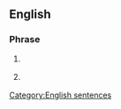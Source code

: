 ==English==
{{wikipedia}}

===Phrase===
{{en-phrase|[[I]] [[approve]] [[this]] [[message]]}}

# {{US|politics}} {{non-gloss definition|a phrase said by candidates for federal office to show their consent to comply with [[w:Stand By Your Ad provision|the elective law passed in 2002]].}}
# {{US|humorous}} {{non-gloss definition|a phrase said after or before one makes a declaration to attach a mock solemnity to a strongly held belief}}

[[Category:English sentences]]